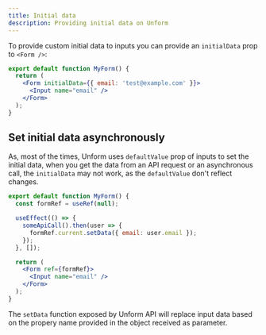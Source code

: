 ```yaml
---
title: Initial data
description: Providing initial data on Unform
---
```


To provide custom initial data to inputs you can provide an `initialData` prop to `<Form />`:

```jsx lineNumbers=true
export default function MyForm() {
  return (
    <Form initialData={{ email: 'test@example.com' }}>
      <Input name="email" />
    </Form>
  );
}
```

## Set initial data asynchronously

As, most of the times, Unform uses `defaultValue` prop of inputs to set the initial data, when you get the data from an API request or an asynchronous call, the `initialData` may not work, as the `defaultValue` don't reflect changes.

```jsx lineNumbers=true
export default function MyForm() {
  const formRef = useRef(null);

  useEffect(() => {
    someApiCall().then(user => {
      formRef.current.setData({ email: user.email });
    });
  }, []);

  return (
    <Form ref={formRef}>
      <Input name="email" />
    </Form>
  );
}
```

The `setData` function exposed by Unform API will replace input data based on the propery name provided in the object received as parameter.
